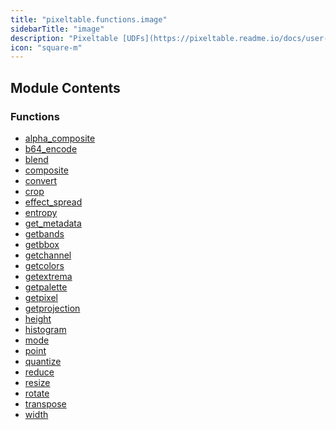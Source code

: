 ```yaml
---
title: "pixeltable.functions.image"
sidebarTitle: "image"
description: "Pixeltable [UDFs](https://pixeltable.readme.io/docs/user-defined-functions-udfs) for `ImageType`."
icon: "square-m"
---
```

## Module Contents

### Functions

- [alpha_composite](./alpha_composite)
- [b64_encode](./b64_encode)
- [blend](./blend)
- [composite](./composite)
- [convert](./convert)
- [crop](./crop)
- [effect_spread](./effect_spread)
- [entropy](./entropy)
- [get_metadata](./get_metadata)
- [getbands](./getbands)
- [getbbox](./getbbox)
- [getchannel](./getchannel)
- [getcolors](./getcolors)
- [getextrema](./getextrema)
- [getpalette](./getpalette)
- [getpixel](./getpixel)
- [getprojection](./getprojection)
- [height](./height)
- [histogram](./histogram)
- [mode](./mode)
- [point](./point)
- [quantize](./quantize)
- [reduce](./reduce)
- [resize](./resize)
- [rotate](./rotate)
- [transpose](./transpose)
- [width](./width)

